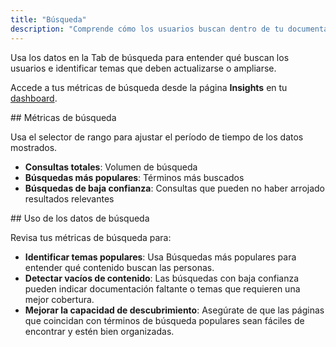 ```yaml
---
title: "Búsqueda"
description: "Comprende cómo los usuarios buscan dentro de tu documentación"
---
```


Usa los datos en la Tab de búsqueda para entender qué buscan los usuarios e identificar temas que deben actualizarse o ampliarse.

Accede a tus métricas de búsqueda desde la página **Insights** en tu [dashboard](https://dashboard.mintlify.com/products/insights).

<div id="search-metrics">
  ## Métricas de búsqueda
</div>

Usa el selector de rango para ajustar el período de tiempo de los datos mostrados.

- **Consultas totales**: Volumen de búsqueda
- **Búsquedas más populares**: Términos más buscados
- **Búsquedas de baja confianza**: Consultas que pueden no haber arrojado resultados relevantes

<div id="using-search-data">
  ## Uso de los datos de búsqueda
</div>

Revisa tus métricas de búsqueda para:

- **Identificar temas populares**: Usa Búsquedas más populares para entender qué contenido buscan las personas.
- **Detectar vacíos de contenido**: Las búsquedas con baja confianza pueden indicar documentación faltante o temas que requieren una mejor cobertura.
- **Mejorar la capacidad de descubrimiento**: Asegúrate de que las páginas que coincidan con términos de búsqueda populares sean fáciles de encontrar y estén bien organizadas.
